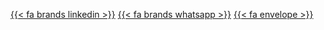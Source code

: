 <!-- _share-links.qmd -->
<div class="social-share" style="display: flex; gap: 20px;">
  <a href="#" data-sharer="linkedin" title="Partilhar no LinkedIn">{{< fa brands linkedin >}}</a>
  <a href="#" data-sharer="whatsapp" title="Partilhar por WhatsApp">{{< fa brands whatsapp >}}</a>
  <a href="#" data-sharer="email" title="Partilhar por Email">{{< fa envelope >}}</a>
</div>
<script src="/sharer.core.js"></script>
<script src="/services/linkedin.js"></script>
<script src="/services/whatsapp.js"></script>
<script src="/services/email.js"></script>
<script>
  Sharer.init(); // ensure click listeners are attached
</script>